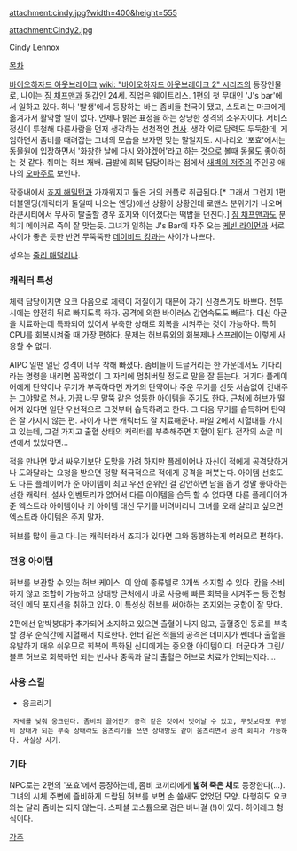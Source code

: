 attachment:cindy.jpg?width=400&height=555

attachment:Cindy2.jpg

Cindy Lennox

[[목차]]

[[바이오하자드 아웃브레이크]] [[wiki: "바이오하자드 아웃브레이크 2" 시리즈]]의 등장인물로, 나이는 [[짐 채프맨]]과 동갑인 24세. 직업은 웨이트리스. 1편의 첫 무대인 'J's bar'에서 일하고 있다. 허나 '발생'에서 등장하는 바는 좀비들 천국이 됐고, 스토리는 마크에게 옮겨가서 활약할 일이 없다.
언제나 밝은 표정을 하는 상냥한 성격의 소유자이다. 서비스 정신이 투철해 다른사람을 먼저 생각하는 선천적인 [[천사]].
생각 외로 담력도 두둑한데, 게임하면서 좀비를 때려잡는 그녀의 모습을 보자면 맞는 말일지도. 시나리오 '포효'에서는 동물원에 입장하면서 '화창한 날에 다시 와야겠어'라고 하는 것으로 볼때 동물도 좋아하는 것 같다. 취미는 허브 재배.
금발에 회복 담당이라는 점에서 [[새벽의 저주]]의 주인공 애나의 [[오마주]]로 보인다.

작중내에서 [[죠지 해밀턴]]과 가까워지고 둘은 거의 커플로 취급된다.[* 그래서 그런지 1편 더블엔딩(캐릭터가 둘일때 나오는 엔딩)에선 상황이 상황인데 로맨스 분위기가 나오며 라쿤시티에서 무사히 탈출할 경우 죠지와 이어졌다는 떡밥을 던진다.] [[짐 채프맨]]과도 분위기 메이커로 죽이 잘 맞는듯. 그녀가 일하는 J's Bar에 자주 오는 [[케빈 라이먼]]과 서로 사이가 좋은 듯한 반면 무뚝뚝한 [[데이비드 킹]]과는 사이가 나쁘다.


성우는 [[줄리 매덜리나]].

=== 캐릭터 특성 ===
체력 담당이지만 요코 다음으로 체력이 저질이기 때문에 자기 신경쓰기도 바쁘다. 전투시에는 얌전히 뒤로 빠지도록 하자. 공격에 의한 바이러스 감염속도도 빠르다. 대신 아군을 치료하는데 특화되어 있어서 부축한 상태로 회복을 시켜주는 것이 가능하다. 특히 CPU를 회복시켜줄 때 가장 편하다. 문제는 허브류외의 회복제나 스프레이는 이렇게 사용할 수 없다. 

AIPC 일땐 일단 성격이 너무 착해 빠졌다. 좀비들이 드글거리는 한 가운데서도 기다리라는 명령을 내리면 꼼짝없이 그 자리에 멈춰버릴 정도로 말을 잘 듣는다. 거기다 플레이어에게 탄약이나 무기가 부족하다면 자기의 탄약이나 주운 무기를 선뜻 서슴없이 건내주는 그야말로 천사. 가끔 나무 말뚝 같은 엉뚱한 아이템을 주기도 한다. 근처에 허브가 떨어져 있다면 일단 우선적으로 그것부터 습득하려고 한다. 그 다음 무기를 습득하며 탄약은 잘 가지지 않는 편. 사이가 나쁜 캐릭터도 잘 치료해준다. 파일 2에서 지혈대를 가지고 있는데, 그걸 가지고 출혈 상태의 캐릭터를 부축해주면 지혈이 된다. 전작의 소굴 미션에서 있었다면...

적을 만나면 맞서 싸우기보단 도망을 가려 하지만 플레이어나 자신이 적에게 공격당하거나 도와달라는 요청을 받으면 정말 적극적으로 적에게 공격을 퍼붓는다. 아이템 선호도도 다른 플레이어가 준 아이템이 최고 우선 순위인 걸 감안하면 남을 돕기 정말 좋아하는 선한 캐릭터. 설사 인벤토리가 없어서 다른 아이템을 습득 할 수 없다면 다른 플레이어가 준 엑스트라 아이템이나 키 아이템 대신 무기를 버려버리니 그녀를 오래 살리고 싶으면 엑스트라 아이템은 주지 말자. 

허브를 많이 들고 다니는 캐릭터라서 죠지가 있다면 그와 동행하는게 여러모로 편하다. 

=== 전용 아이템 ===
허브를 보관할 수 있는 허브 케이스. 이 안에 종류별로 3개씩 소지할 수 있다. 
칸을 소비하지 않고 조합이 가능하고 상대방 근처에서 바로 사용해 빠른 회복을 시켜주는 등 전형적인 메딕 포지션을 취하고 있다. 이 특성상 허브를 써야하는 죠지와는 궁합이 잘 맞다.

2편에선 압박붕대가 추가되어 소지하고 있으면 출혈이 나지 않고, 출혈중인 동료를 부축할 경우 순식간에 지혈해서 치료한다. 헌터 같은 적들의 공격은 데미지가 쎈데다 출혈을 유발하기 매우 쉬우므로 회복에 특화된 신디에게는 중요한 아이템이다. 더군다가 그린/블루 허브로 회복하면 되는 빈사나 중독과 달리 출혈은 허브로 치료가 안되는지라....

=== 사용 스킬 ===
* 웅크리기
  자세를 낮춰 웅크린다. 좀비의 끌어안기 공격 같은 것에서 벗어날 수 있고, 무엇보다도 무방비 상태가 되는 부축 상태라도 움츠리기를 쓰면 상대방도 같이 움츠리면서 공격 회피가 가능하다. 사실상 사기.

=== 기타 ===
NPC로는 2편의 '포효'에서 등장하는데, 좀비 코끼리에게 '''밟혀 죽은 채'''로 등장한다(...). 그녀의 시체 주변에 즐비하게 드랍된 허브를 보면 손 쓸새도 없었던 모양. 다행히도 요코와는 달리 좀비는 되지 않는다. 스페셜 코스튬으로 검은 바니걸 (!)이 있다. 하이레그 형식이다.

[[각주]]
